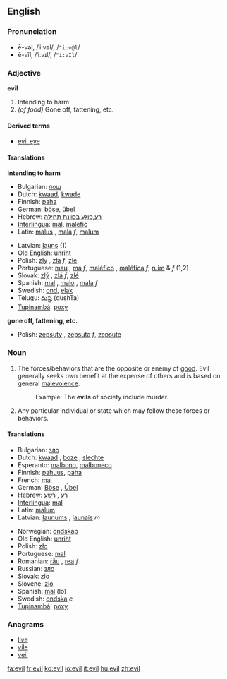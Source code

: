 ==English==

{{rank|agreement|ship|third|692|evil|outside|beside|worth}}

===Pronunciation===
*ē-vəl, /ˈiːvəl/, /<tt>"i:v@l</tt>/
*ē-vĭl, /ˈiːvɪl/, /<tt>"i:vIl</tt>/

===Adjective===
'''evil'''
#Intending to harm
#''(of food)'' Gone off, fattening, etc.

====Derived terms====
*[[evil eye]]

====Translations====
'''intending to harm'''
{{top}}
*Bulgarian: [[лош]] {{m}}
*Dutch: [[kwaad]], [[kwade]]
*Finnish: [[paha]]
*German: [[böse]], [[übel]]
*Hebrew: [[רע]],[[פוגע בכוונת תחילה]]
*[[Interlingua]]: [[mal]], [[malefic]]
*Latin: [[malus]] {{m}}, [[mala]] ''f'', [[malum]] {{n}}
{{mid}}
*Latvian: [[ļauns]] (1)
*Old English: [[unriht]]
*Polish: [[zły]] {{m}}, [[zła]] ''f'', [[złe]] {{n}}
*Portuguese: [[mau]] {{m}}, [[má]] ''f'', [[maléfico]] {{m}}, [[maléfica]] ''f'', [[ruim]] {{m}} & ''f'' (1,2)
*Slovak: [[zlý]] {{m}}, [[zlý|zlá]] ''f'', [[zlý|zlé]] {{n}}
*Spanish: [[mal]] {{m}}, [[malo]] {{m}}, [[mala]] ''f''
*Swedish: [[ond]], [[elak]]
*Telugu: [[దుష్ట]] (dushTa)
*[[Tupinambá]]: [[poxy]]
{{bottom}}

'''gone off, fattening, etc.'''
{{top}}
{{mid}}
*Polish: [[zepsuty]] {{m}}, [[zepsuta]] ''f'', [[zepsute]] {{n}}
{{bottom}}

===Noun===
{{en-noun-reg}} {{uncountable}}

#The forces/behaviors that are the opposite or enemy of [[good]].  Evil generally seeks own benefit at the expense of others and is based on general [[malevolence]].
#:Example:  The '''evils''' of society include murder.
#Any particular individual or state which may follow these forces or behaviors.

====Translations====

{{top}}
*Bulgarian: [[зло]] {{n}}
*Dutch: [[kwaad]] {{n}}, [[boze]] {{n}}, [[slechte]] {{n}}
*Esperanto: [[malbono]], [[malboneco]]
*Finnish: [[pahuus]], [[paha]]
*French: [[mal]] {{m}}
*German: [[Böse]] {{n}}, [[Übel]] {{n}}
*Hebrew: [[רע]] , [[רשע]]
*[[Interlingua]]: [[mal]]
*Latin: [[malum]] {{n}}
*Latvian: [[ļaunums]] {{m}}, [[ļaunais]] ''m''
{{mid}}
*Norwegian: [[ondskap]] {{m}}
*Old English: [[unriht]]
*Polish: [[zło]] {{n}}
*Portuguese: [[mal]] {{m}}
*Romanian: [[rău]] {{m}}, [[rea]] ''f''
*Russian: [[зло]] {{n}}
*Slovak: [[zlo]] {{m}}
*Slovene: [[zlo]] {{n}}
*Spanish: [[mal]] {{m}} (lo)
*Swedish: [[ondska]] ''c''
*[[Tupinambá]]: [[poxy]]
{{bottom}}

===Anagrams===
*[[live]]
*[[vile]]
*[[veil]]

[[fa:evil]]
[[fr:evil]]
[[ko:evil]]
[[io:evil]]
[[it:evil]]
[[hu:evil]]
[[zh:evil]]